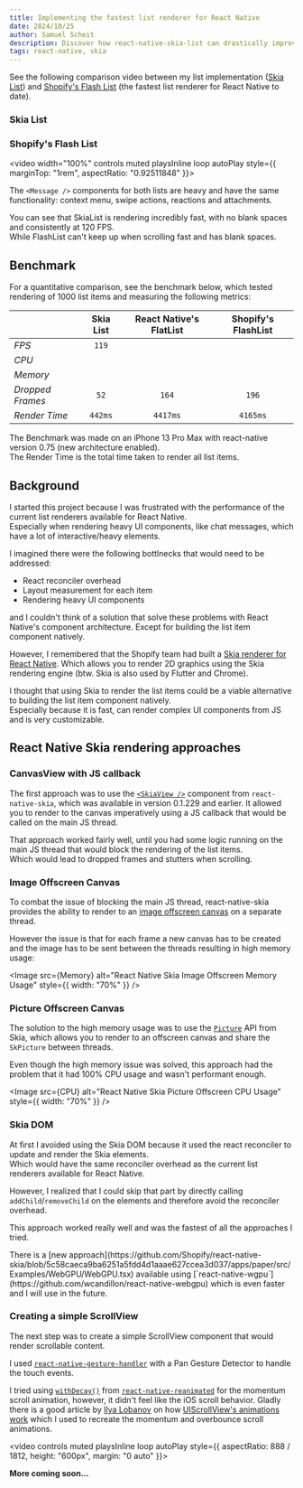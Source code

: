 ```yaml
---
title: Implementing the fastest list renderer for React Native
date: 2024/10/25
author: Samuel Scheit
description: Discover how react-native-skia-list can drastically improve your list performance in React Native.
tags: react-native, skia
---
```



See the following comparison video between my list implementation ([Skia List](https://samuelscheit.github.io/react-native-skia-list/)) and [Shopify's Flash List](https://shopify.github.io/flash-list/) (the fastest list renderer for React Native to date).

<div style={{ display: "flex", textAlign: "center" }}>
	<div style={{ flex: 1 }}>
		<h3 style={{ margin: 0 }}>
			<Link href="https://samuelscheit.github.io/react-native-skia-list/">Skia List</Link>
		</h3>
	</div>
	<div style={{ flex: 1 }}>
		<h3 style={{ margin: 0 }}>
			<Link href="https://shopify.github.io/flash-list/">Shopify's Flash List</Link>
		</h3>
	</div>
</div>

<video width="100%" controls muted playsInline loop autoPlay style={{ marginTop: "1rem", aspectRatio: "0.92511848" }}>
	<source src="/blog/react-native-skia-list.mp4" type="video/mp4" />
</video>

The `<Message />` components for both lists are heavy and have the same functionality: context menu, swipe actions, reactions and attachments.

You can see that SkiaList is rendering incredibly fast, with no blank spaces and consistently at 120 FPS. \
While FlashList can't keep up when scrolling fast and has blank spaces.

## Benchmark

For a quantitative comparison, see the benchmark below, which tested rendering of 1000 list items and measuring the following metrics:

|                  | Skia List | React Native's FlatList | Shopify's FlashList |
| ---------------- | :-------: | :---------------------: | :-----------------: |
| _FPS_            |   `119`   |                         |                     |
| _CPU_            |           |                         |                     |
| _Memory_         |           |                         |                     |
| _Dropped Frames_ |   `52`    |          `164`          |        `196`        |
| _Render Time_    |  `442ms`  |        `4417ms`         |      `4165ms`       |

The Benchmark was made on an iPhone 13 Pro Max with react-native version 0.75 (new architecture enabled). \
The Render Time is the total time taken to render all list items.

## Background

I started this project because I was frustrated with the performance of the current list renderers available for React Native. \
Especially when rendering heavy UI components, like chat messages, which have a lot of interactive/heavy elements.

I imagined there were the following bottlnecks that would need to be addressed:

-   React reconciler overhead
-   Layout measurement for each item
-   Rendering heavy UI components

and I couldn't think of a solution that solve these problems with React Native's component architecture. Except for building the list item component natively.

However, I remembered that the Shopify team had built a [Skia renderer for React Native](https://shopify.github.io/react-native-skia/).
Which allows you to render 2D graphics using the Skia rendering engine (btw. Skia is also used by Flutter and Chrome).

I thought that using Skia to render the list items could be a viable alternative to building the list item component natively. \
Especially because it is fast, can render complex UI components from JS and is very customizable.

## React Native Skia rendering approaches

### CanvasView with JS callback

The first approach was to use the [`<SkiaView />`](https://github.com/shopify/react-native-skia/pull/2041) component from `react-native-skia`, which was available in version 0.1.229 and earlier.
It allowed you to render to the canvas imperatively using a JS callback that would be called on the main JS thread.

That approach worked fairly well, until you had some logic running on the main JS thread that would block the rendering of the list items. \
Which would lead to dropped frames and stutters when scrolling.

### Image Offscreen Canvas

To combat the issue of blocking the main JS thread, react-native-skia provides the ability to render to an [image offscreen canvas](https://shopify.github.io/react-native-skia/docs/animations/textures/#under-the-hood) on a separate thread.

However the issue is that for each frame a new canvas has to be created and the image has to be sent between the threads resulting in high memory usage:


<Image src={Memory} alt="React Native Skia Image Offscreen Memory Usage" style={{ width: "70%" }} />

### Picture Offscreen Canvas

The solution to the high memory usage was to use the [`Picture`](https://shopify.github.io/react-native-skia/docs/shapes/pictures/) API from Skia, which allows you to render to an offscreen canvas and share the `SkPicture` between threads.

Even though the high memory issue was solved, this approach had the problem that it had 100% CPU usage and wasn't performant enough.


<Image src={CPU} alt="React Native Skia Picture Offscreen CPU Usage" style={{ width: "70%" }} />

### Skia DOM

At first I avoided using the Skia DOM because it used the react reconciler to update and render the Skia elements. \
Which would have the same reconciler overhead as the current list renderers available for React Native.

However, I realized that I could skip that part by directly calling `addChild`/`removeChild` on the elements and therefore avoid the reconciler overhead.

This approach worked really well and was the fastest of all the approaches I tried.

<Callout type="info">
	There is a [new
	approach](https://github.com/Shopify/react-native-skia/blob/5c58caeca9ba6251a5fdd4d1aaae627ccea3d037/apps/paper/src/Examples/WebGPU/WebGPU.tsx)
	available using [`react-native-wgpu`](https://github.com/wcandillon/react-native-webgpu) which is even faster and I will use in the
	future.
</Callout>

### Creating a simple ScrollView

The next step was to create a simple ScrollView component that would render scrollable content.

I used [`react-native-gesture-handler`](https://docs.swmansion.com/react-native-gesture-handler/docs/) with a Pan Gesture Detector to handle the touch events.

I tried using [`withDecay()`](https://docs.swmansion.com/react-native-reanimated/docs/animations/withDecay) from [`react-native-reanimated`](https://docs.swmansion.com/react-native-reanimated/) for the momentum scroll animation, however, it didn't feel like the iOS scroll behavior.
Gladly there is a good article by [Ilya Lobanov](https://medium.com/@esskeetit) on how [UIScrollView's animations work](https://medium.com/@esskeetit/how-uiscrollview-works-e418adc47060) which I used to recreate the momentum and overbounce scroll animations.

<video controls muted playsInline loop autoPlay style={{ aspectRatio: 888 / 1812, height: "600px", margin: "0 auto" }}>
	<source src="/blog/react-native-skia-list-scroll.mp4" type="video/mp4" />
</video>

**More coming soon...**
